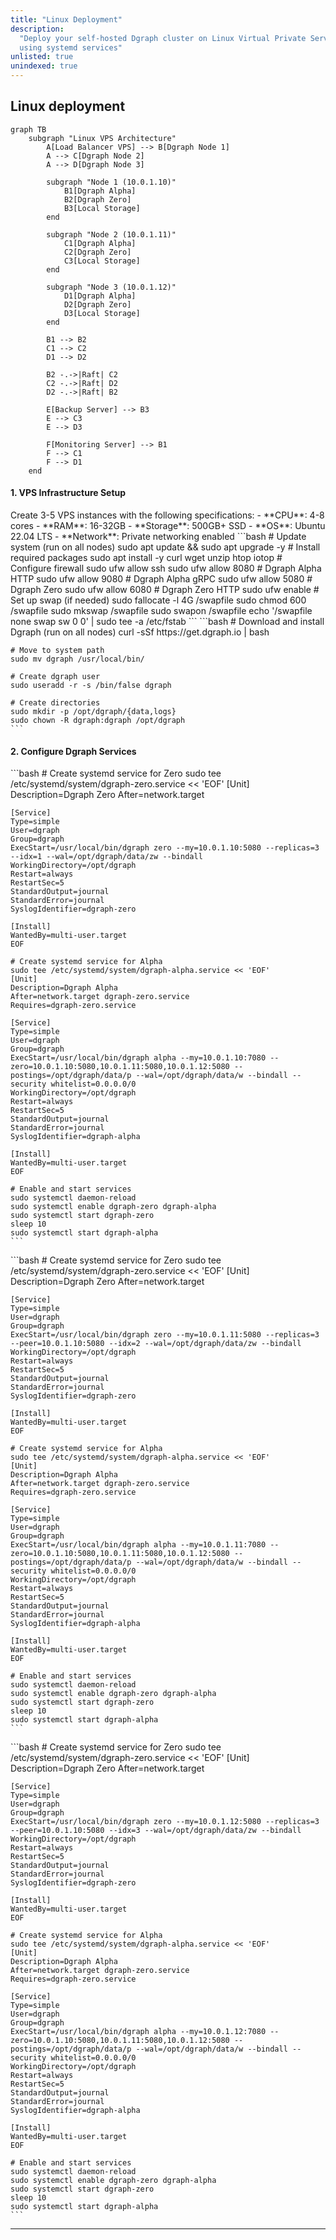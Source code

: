 ```yaml
---
title: "Linux Deployment"
description:
  "Deploy your self-hosted Dgraph cluster on Linux Virtual Private Servers (VPS)
  using systemd services"
unlisted: true
unindexed: true
---
```


## Linux deployment

```mermaid
graph TB
    subgraph "Linux VPS Architecture"
        A[Load Balancer VPS] --> B[Dgraph Node 1]
        A --> C[Dgraph Node 2]
        A --> D[Dgraph Node 3]

        subgraph "Node 1 (10.0.1.10)"
            B1[Dgraph Alpha]
            B2[Dgraph Zero]
            B3[Local Storage]
        end

        subgraph "Node 2 (10.0.1.11)"
            C1[Dgraph Alpha]
            C2[Dgraph Zero]
            C3[Local Storage]
        end

        subgraph "Node 3 (10.0.1.12)"
            D1[Dgraph Alpha]
            D2[Dgraph Zero]
            D3[Local Storage]
        end

        B1 --> B2
        C1 --> C2
        D1 --> D2

        B2 -.->|Raft| C2
        C2 -.->|Raft| D2
        D2 -.->|Raft| B2

        E[Backup Server] --> B3
        E --> C3
        E --> D3

        F[Monitoring Server] --> B1
        F --> C1
        F --> D1
    end
```

#### 1. VPS Infrastructure Setup

<Steps>
  <Step title="Provision VPS Instances">
    Create 3-5 VPS instances with the following specifications: - **CPU**: 4-8
    cores - **RAM**: 16-32GB - **Storage**: 500GB+ SSD - **OS**: Ubuntu 22.04
    LTS - **Network**: Private networking enabled
  </Step>

<Step title="Configure Base System">
  ```bash # Update system (run on all nodes) sudo apt update && sudo apt upgrade
  -y # Install required packages sudo apt install -y curl wget unzip htop iotop
  # Configure firewall sudo ufw allow ssh sudo ufw allow 8080 # Dgraph Alpha
  HTTP sudo ufw allow 9080 # Dgraph Alpha gRPC sudo ufw allow 5080 # Dgraph Zero
  sudo ufw allow 6080 # Dgraph Zero HTTP sudo ufw enable # Set up swap (if
  needed) sudo fallocate -l 4G /swapfile sudo chmod 600 /swapfile sudo mkswap
  /swapfile sudo swapon /swapfile echo '/swapfile none swap sw 0 0' | sudo tee
  -a /etc/fstab ```
</Step>

  <Step title="Install Dgraph">
    ```bash
    # Download and install Dgraph (run on all nodes)
    curl -sSf https://get.dgraph.io | bash
    
    # Move to system path
    sudo mv dgraph /usr/local/bin/
    
    # Create dgraph user
    sudo useradd -r -s /bin/false dgraph
    
    # Create directories
    sudo mkdir -p /opt/dgraph/{data,logs}
    sudo chown -R dgraph:dgraph /opt/dgraph
    ```
  </Step>
</Steps>

#### 2. Configure Dgraph Services

<Tabs>
  <Tab title="Node 1 Configuration">
    ```bash
    # Create systemd service for Zero
    sudo tee /etc/systemd/system/dgraph-zero.service << 'EOF'
    [Unit]
    Description=Dgraph Zero
    After=network.target
    
    [Service]
    Type=simple
    User=dgraph
    Group=dgraph
    ExecStart=/usr/local/bin/dgraph zero --my=10.0.1.10:5080 --replicas=3 --idx=1 --wal=/opt/dgraph/data/zw --bindall
    WorkingDirectory=/opt/dgraph
    Restart=always
    RestartSec=5
    StandardOutput=journal
    StandardError=journal
    SyslogIdentifier=dgraph-zero
    
    [Install]
    WantedBy=multi-user.target
    EOF
    
    # Create systemd service for Alpha
    sudo tee /etc/systemd/system/dgraph-alpha.service << 'EOF'
    [Unit]
    Description=Dgraph Alpha
    After=network.target dgraph-zero.service
    Requires=dgraph-zero.service
    
    [Service]
    Type=simple
    User=dgraph
    Group=dgraph
    ExecStart=/usr/local/bin/dgraph alpha --my=10.0.1.10:7080 --zero=10.0.1.10:5080,10.0.1.11:5080,10.0.1.12:5080 --postings=/opt/dgraph/data/p --wal=/opt/dgraph/data/w --bindall --security whitelist=0.0.0.0/0
    WorkingDirectory=/opt/dgraph
    Restart=always
    RestartSec=5
    StandardOutput=journal
    StandardError=journal
    SyslogIdentifier=dgraph-alpha
    
    [Install]
    WantedBy=multi-user.target
    EOF
    
    # Enable and start services
    sudo systemctl daemon-reload
    sudo systemctl enable dgraph-zero dgraph-alpha
    sudo systemctl start dgraph-zero
    sleep 10
    sudo systemctl start dgraph-alpha
    ```
  </Tab>
  
  <Tab title="Node 2 Configuration">
    ```bash
    # Create systemd service for Zero
    sudo tee /etc/systemd/system/dgraph-zero.service << 'EOF'
    [Unit]
    Description=Dgraph Zero
    After=network.target
    
    [Service]
    Type=simple
    User=dgraph
    Group=dgraph
    ExecStart=/usr/local/bin/dgraph zero --my=10.0.1.11:5080 --replicas=3 --peer=10.0.1.10:5080 --idx=2 --wal=/opt/dgraph/data/zw --bindall
    WorkingDirectory=/opt/dgraph
    Restart=always
    RestartSec=5
    StandardOutput=journal
    StandardError=journal
    SyslogIdentifier=dgraph-zero
    
    [Install]
    WantedBy=multi-user.target
    EOF
    
    # Create systemd service for Alpha
    sudo tee /etc/systemd/system/dgraph-alpha.service << 'EOF'
    [Unit]
    Description=Dgraph Alpha
    After=network.target dgraph-zero.service
    Requires=dgraph-zero.service
    
    [Service]
    Type=simple
    User=dgraph
    Group=dgraph
    ExecStart=/usr/local/bin/dgraph alpha --my=10.0.1.11:7080 --zero=10.0.1.10:5080,10.0.1.11:5080,10.0.1.12:5080 --postings=/opt/dgraph/data/p --wal=/opt/dgraph/data/w --bindall --security whitelist=0.0.0.0/0
    WorkingDirectory=/opt/dgraph
    Restart=always
    RestartSec=5
    StandardOutput=journal
    StandardError=journal
    SyslogIdentifier=dgraph-alpha
    
    [Install]
    WantedBy=multi-user.target
    EOF
    
    # Enable and start services
    sudo systemctl daemon-reload
    sudo systemctl enable dgraph-zero dgraph-alpha
    sudo systemctl start dgraph-zero
    sleep 10
    sudo systemctl start dgraph-alpha
    ```
  </Tab>
  
  <Tab title="Node 3 Configuration">
    ```bash
    # Create systemd service for Zero
    sudo tee /etc/systemd/system/dgraph-zero.service << 'EOF'
    [Unit]
    Description=Dgraph Zero
    After=network.target
    
    [Service]
    Type=simple
    User=dgraph
    Group=dgraph
    ExecStart=/usr/local/bin/dgraph zero --my=10.0.1.12:5080 --replicas=3 --peer=10.0.1.10:5080 --idx=3 --wal=/opt/dgraph/data/zw --bindall
    WorkingDirectory=/opt/dgraph
    Restart=always
    RestartSec=5
    StandardOutput=journal
    StandardError=journal
    SyslogIdentifier=dgraph-zero
    
    [Install]
    WantedBy=multi-user.target
    EOF
    
    # Create systemd service for Alpha
    sudo tee /etc/systemd/system/dgraph-alpha.service << 'EOF'
    [Unit]
    Description=Dgraph Alpha
    After=network.target dgraph-zero.service
    Requires=dgraph-zero.service
    
    [Service]
    Type=simple
    User=dgraph
    Group=dgraph
    ExecStart=/usr/local/bin/dgraph alpha --my=10.0.1.12:7080 --zero=10.0.1.10:5080,10.0.1.11:5080,10.0.1.12:5080 --postings=/opt/dgraph/data/p --wal=/opt/dgraph/data/w --bindall --security whitelist=0.0.0.0/0
    WorkingDirectory=/opt/dgraph
    Restart=always
    RestartSec=5
    StandardOutput=journal
    StandardError=journal
    SyslogIdentifier=dgraph-alpha
    
    [Install]
    WantedBy=multi-user.target
    EOF
    
    # Enable and start services
    sudo systemctl daemon-reload
    sudo systemctl enable dgraph-zero dgraph-alpha
    sudo systemctl start dgraph-zero
    sleep 10
    sudo systemctl start dgraph-alpha
    ```
  </Tab>
</Tabs>

---
